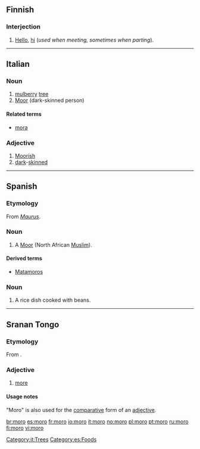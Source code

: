 ==Finnish==

===Interjection===
{{fi-int}}

# {{colloquial|lang=fi}} [[hello|Hello]], [[hi]] (''used when meeting, sometimes when parting'').

----

==Italian==

===Noun===
{{it-noun|mor|m|o|i}}

# [[mulberry]] [[tree]]
# [[Moor]] (dark-skinned person)

====Related terms====
* [[mora]]

===Adjective===
{{it-adj|mor}}

# [[Moorish]]
# [[dark]]-[[skinned]]

[[Category:it:Trees]]

----

==Spanish==

===Etymology===
From {{L.|es}} ''[[Maurus]]''.

===Noun===
{{es-noun-m}}

# A [[Moor]] (North African [[Muslim]]).

====Derived terms====
*[[Matamoros]]

===Noun===
{{es-noun-m}}

# {{context|Dominican Republic}} A rice dish cooked with beans.

[[Category:es:Foods]]

----

==Sranan Tongo==

===Etymology===
From {{etyl|en|srn}} {{term|more|lang=en}}.

===Adjective===
{{infl|srn|adjective}}

# [[more]]

====Usage notes====
"Moro" is also used for the [[comparative]] form of an [[adjective]].

[[br:moro]]
[[es:moro]]
[[fr:moro]]
[[io:moro]]
[[it:moro]]
[[no:moro]]
[[pl:moro]]
[[pt:moro]]
[[ru:moro]]
[[fi:moro]]
[[vi:moro]]
